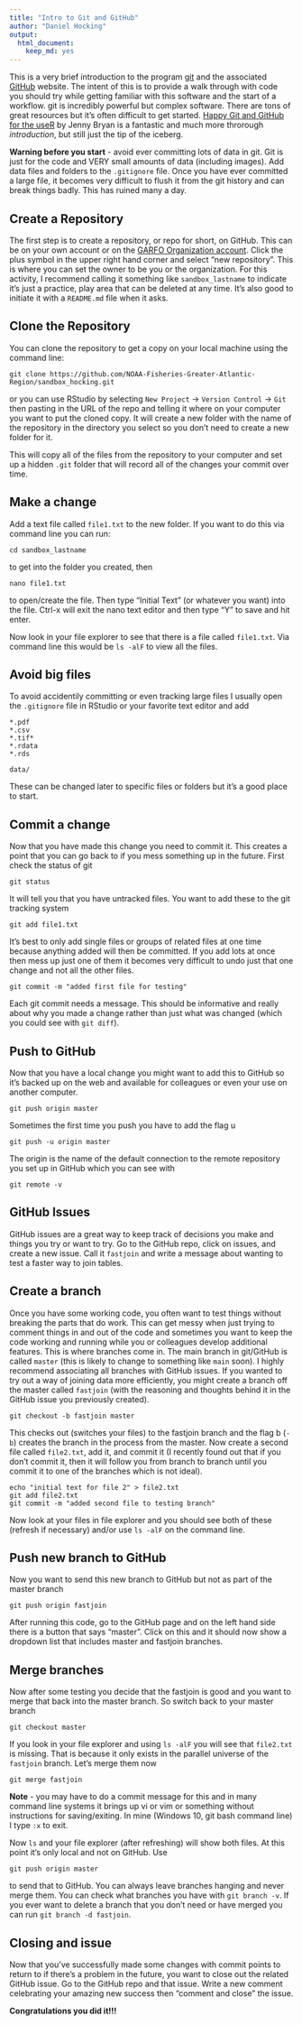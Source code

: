 ```yaml
---
title: "Intro to Git and GitHub"
author: "Daniel Hocking"
output: 
  html_document: 
    keep_md: yes
---
```


This is a very brief introduction to the program [git](https://git-scm.com/) and the associated [GitHub](https://github.com/) website. The intent of this is to provide a walk through with code you should try while getting familiar with this software and the start of a workflow. git is incredibly powerful but complex software. There are tons of great resources but it's often difficult to get started. [Happy Git and GitHub for the useR](https://happygitwithr.com/) by Jenny Bryan is a fantastic and much more throrough *introduction*, but still just the tip of the iceberg.

**Warning before you start** - avoid ever committing lots of data in git. Git is just for the code and VERY small amounts of data (including images). Add data files and folders to the `.gitignore` file. Once you have ever committed a large file, it becomes very difficult to flush it from the git history and can break things badly. This has ruined many a day.

## Create a Repository

The first step is to create a repository, or repo for short, on GitHub. This can be on your own account or on the [GARFO Organization account](https://github.com/NOAA-Fisheries-Greater-Atlantic-Region). Click the plus symbol in the upper right hand corner and select "new repository". This is where you can set the owner to be you or the organization. For this activity, I recommend calling it something like `sandbox_lastname` to indicate it's just a practice, play area that can be deleted at any time. It's also good to initiate it with a `README.md` file when it asks.

## Clone the Repository

You can clone the repository to get a copy on your local machine using the command line:

```
git clone https://github.com/NOAA-Fisheries-Greater-Atlantic-Region/sandbox_hocking.git
```

or you can use RStudio by selecting `New Project` -> `Version Control` -> `Git` then pasting in the URL of the repo and telling it where on your computer you want to put the cloned copy. It will create a new folder with the name of the repository in the directory you select so you don't need to create a new folder for it.

This will copy all of the files from the repository to your computer and set up a hidden `.git` folder that will record all of the changes your commit over time.

## Make a change

Add a text file called `file1.txt` to the new folder. If you want to do this via command line you can run:

```
cd sandbox_lastname
```

to get into the folder you created, then

```
nano file1.txt
```

to open/create the file. Then type "Initial Text" (or whatever you want) into the file. Ctrl-x will exit the nano text editor and then type "Y" to save and hit enter.

Now look in your file explorer to see that there is a file called `file1.txt`. Via command line this would be `ls -alF` to view all the files. 

## Avoid big files

To avoid accidentily committing or even tracking large files I usually open the `.gitignore` file in RStudio or your favorite text editor and add

```
*.pdf
*.csv
*.tif*
*.rdata
*.rds

data/
```

These can be changed later to specific files or folders but it's a good place to start.

## Commit a change

Now that you have made this change you need to commit it. This creates a point that you can go back to if you mess something up in the future. First check the status of git

```
git status
```

It will tell you that you have untracked files. You want to add these to the git tracking system

```
git add file1.txt
```

It's best to only add single files or groups of related files at one time because anything added will then be committed. If you add lots at once then mess up just one of them it becomes very difficult to undo just that one change and not all the other files.

```
git commit -m "added first file for testing"
```

Each git commit needs a message. This should be informative and really about why you made a change rather than just what was changed (which you could see with `git diff`).

## Push to GitHub

Now that you have a local change you might want to add this to GitHub so it's backed up on the web and available for colleagues or even your use on another computer.

```
git push origin master
```

Sometimes the first time you push you have to add the flag u

```
git push -u origin master
```

The origin is the name of the default connection to the remote repository you set up in GitHub which you can see with

```
git remote -v
```

## GitHub Issues

GitHub issues are a great way to keep track of decisions you make and things you try or want to try. Go to the GitHub repo, click on issues, and create a new issue. Call it `fastjoin` and write a message about wanting to test a faster way to join tables.

## Create a branch

Once you have some working code, you often want to test things without breaking the parts that do work. This can get messy when just trying to comment things in and out of the code and sometimes you want to keep the code working and running while you or colleagues develop additional features. This is where branches come in. The main branch in git/GitHub is called `master` (this is likely to change to something like `main` soon). I highly recommend associating all branches with GitHub issues. If you wanted to try out a way of joining data more efficiently, you might create a branch off the master called `fastjoin` (with the reasoning and thoughts behind it in the GitHub issue you previously created).

```
git checkout -b fastjoin master
```

This checks out (switches your files) to the fastjoin branch and the flag b (`-b`) creates the branch in the process from the master. Now create a second file called `file2.txt`, add it, and commit it (I recently found out that if you don't commit it, then it will follow you from branch to branch until you commit it to one of the branches which is not ideal).

```
echo "initial text for file 2" > file2.txt
git add file2.txt
git commit -m "added second file to testing branch"
```

Now look at your files in file explorer and you should see both of these (refresh if necessary) and/or use `ls -alF` on the command line.

## Push new branch to GitHub

Now you want to send this new branch to GitHub but not as part of the master branch

```
git push origin fastjoin
```

After running this code, go to the GitHub page and on the left hand side there is a button that says "master". Click on this and it should now show a dropdown list that includes master and fastjoin branches.

## Merge branches

Now after some testing you decide that the fastjoin is good and you want to merge that back into the master branch. So switch back to your master branch

```
git checkout master
```

If you look in your file explorer and using `ls -alF` you will see that `file2.txt` is missing. That is because it only exists in the parallel universe of the `fastjoin` branch. Let's merge them now

```
git merge fastjoin
```

**Note** - you may have to do a commit message for this and in many command line systems it brings up vi or vim or something without instructions for saving/exiting. In mine (Windows 10, git bash command line) I type `:x` to exit.

Now `ls` and your file explorer (after refreshing) will show both files. At this point it's only local and not on GitHub. Use 

```
git push origin master
```

to send that to GitHub. You can always leave branches hanging and never merge them. You can check what branches you have with `git branch -v`. If you ever want to delete a branch that you don't need or have merged you can run `git branch -d fastjoin`. 

## Closing and issue

Now that you've successfully made some changes with commit points to return to if there's a problem in the future, you want to close out the related GitHub issue. Go to the GitHub repo and that issue. Write a new comment celebrating your amazing new success then "comment and close" the issue.

**Congratulations you did it!!!**






